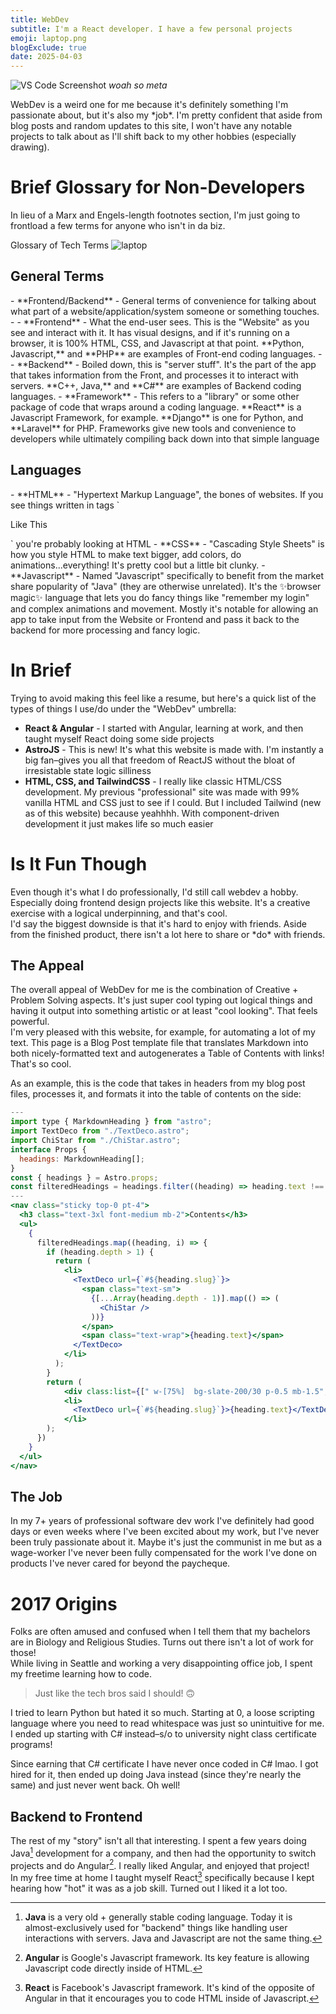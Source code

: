 ```yaml
---
title: WebDev
subtitle: I'm a React developer. I have a few personal projects
emoji: laptop.png
blogExclude: true
date: 2025-04-03
---
```



![VS Code Screenshot](@assets/aboutPages/webdev/vsCodeScreencap_4-3-25.png)
_woah so meta_

WebDev is a weird one for me because it's definitely something I'm passionate about, but it's also my \*job\*. I'm pretty confident that aside from blog posts and random updates to this site, I won't have any notable projects to talk about as I'll shift back to my other hobbies (especially drawing).

# Brief Glossary for Non-Developers
In lieu of a Marx and Engels-length footnotes section, I'm just going to frontload a few terms for anyone who isn't in da biz.

<Accordion client:idle>
<span slot="title">Glossary of Tech Terms <Image src={laptop} alt='laptop' class='max-w-6 inline-block'/></span>
<div slot="content">
<h2>General Terms</h2>
- **Frontend/Backend** - General terms of convenience for talking about what part of a website/application/system someone or something touches.
- - **Frontend** - What the end-user sees. This is the "Website" as you see and interact with it. It has visual designs, and if it's running on a browser, it is 100% HTML, CSS, and Javascript at that point. **Python, Javascript,** and **PHP** are examples of Front-end coding languages.
- - **Backend** - Boiled down, this is "server stuff". It's the part of the app that takes information from the Front, and processes it to interact with servers. **C++, Java,** and **C#** are examples of Backend coding languages.
- **Framework** - This refers to a "library" or some other package of code that wraps around a coding language. **React** is a Javascript Framework, for example. **Django** is one for Python, and **Laravel** for PHP. Frameworks give new tools and convenience to developers while ultimately compiling back down into that simple language
<h2>Languages</h2>
- **HTML** - "Hypertext Markup Language", the bones of websites. If you see things written in tags `<p>Like This</p>` you're probably looking at HTML
- **CSS** - "Cascading Style Sheets" is how you style HTML to make text bigger, add colors, do animations...everything! It's pretty cool but a little bit clunky.
- **Javascript** - Named "Javascript" specifically to benefit from the market share popularity of "Java" (they are otherwise unrelated). It's the ✨browser magic✨ language that lets you do fancy things like "remember my login" and complex animations and movement. Mostly it's notable for allowing an app to take input from the Website or Frontend and pass it back to the backend for more processing and fancy logic.
</div>
</Accordion>

# In Brief
Trying to avoid making this feel like a resume, but here's a quick list of the types of things I use/do under the "WebDev" umbrella:
- **React & Angular** - I started with Angular, learning at work, and then taught myself React doing some side projects
- **AstroJS** - This is new! It's what this website is made with. I'm instantly a big fan–gives you all that freedom of ReactJS without the bloat of irresistable state logic silliness
- **HTML, CSS, and TailwindCSS** - I really like classic HTML/CSS development. My previous "professional" site was made with 99% vanilla HTML and CSS just to see if I could. But I included Tailwind (new as of this website) because yeahhhh. With component-driven development it just makes life so much easier

# Is It Fun Though
Even though it's what I do professionally, I'd still call webdev a hobby. Especially doing frontend design projects like this website. It's a creative exercise with a logical underpinning, and that's cool.\
I'd say the biggest downside is that it's hard to enjoy with friends. Aside from the finished product, there isn't a lot here to share or \*do\* with friends.

## The Appeal
The overall appeal of WebDev for me is the combination of Creative + Problem Solving aspects. It's just super cool typing out logical things and having it output into something artistic or at least "cool looking". That feels powerful.\
I'm very pleased with this website, for example, for automating a lot of my text. This page is a Blog Post template file that translates Markdown into both nicely-formatted text and autogenerates a Table of Contents with links! That's so cool.

As an example, this is the code that takes in headers from my blog post files, processes it, and formats it into the table of contents on the side:
```jsx title="TableOfContents.astro"
---
import type { MarkdownHeading } from "astro";
import TextDeco from "./TextDeco.astro";
import ChiStar from "./ChiStar.astro";
interface Props {
  headings: MarkdownHeading[];
}
const { headings } = Astro.props;
const filteredHeadings = headings.filter((heading) => heading.text !== "Footnotes");
---
<nav class="sticky top-0 pt-4">
  <h3 class="text-3xl font-medium mb-2">Contents</h3>
  <ul>
    {
      filteredHeadings.map((heading, i) => {
        if (heading.depth > 1) {
          return (
            <li>
              <TextDeco url={`#${heading.slug}`}>
                <span class="text-sm">
                  {[...Array(heading.depth - 1)].map(() => (
                    <ChiStar />
                  ))}
                </span>
                <span class="text-wrap">{heading.text}</span>
              </TextDeco>
            </li>
          );
        }
        return (
            <div class:list={[" w-[75%]  bg-slate-200/30 p-0.5 mb-1.5", `${i===0 ? 'hidden' :'inline-block'}`]}></div>
            <li>
              <TextDeco url={`#${heading.slug}`}>{heading.text}</TextDeco>
            </li>
        );
      })
    }
  </ul>
</nav>
```

## The Job
In my 7+ years of professional software dev work I've definitely had good days or even weeks where I've been excited about my work, but I've never been truly passionate about it. Maybe it's just the <TextDeco url="/about/communism">communist</TextDeco> in me but as a wage-worker I've never been fully compensated for the work I've done on products I've never cared for beyond the paycheque.

# 2017 Origins
Folks are often amused and confused when I tell them that my bachelors are in Biology and Religious Studies. Turns out there isn't a lot of work for those!\
While living in Seattle and working a very disappointing office job, I spent my freetime learning how to code.

> Just like the tech bros said I should! 🙃

I tried to learn Python but hated it so much. Starting at 0, a loose scripting language where you need to read whitespace was just so unintuitive for me. I ended up starting with C# instead–s/o to university night class certificate programs!

<EmojiBlockquote size="emoji" emoji={argentSmirk}>
Since earning that C# certificate I have never once coded in C# lmao. I got hired for it, then ended up doing Java instead (since they're nearly the same) and just never went back. Oh well!
</EmojiBlockquote>

## Backend to Frontend
The rest of my "story" isn't all that interesting. I spent a few years doing Java[^1] development for a company, and then had the opportunity to switch projects and do Angular[^2]. I really liked Angular, and enjoyed that project!\
In my free time at home I taught myself React[^3] specifically because I kept hearing how "hot" it was as a job skill. Turned out I liked it a lot too.

[^1]: **Java** is a very old + generally stable coding language. Today it is almost-exclusively used for "backend" things like handling user interactions with servers. Java and Javascript are not the same thing.
[^2]: **Angular** is Google's Javascript framework. Its key feature is allowing Javascript code directly inside of HTML.
[^3]: **React** is Facebook's Javascript framework. It's kind of the opposite of Angular in that it encourages you to code HTML inside of Javascript.